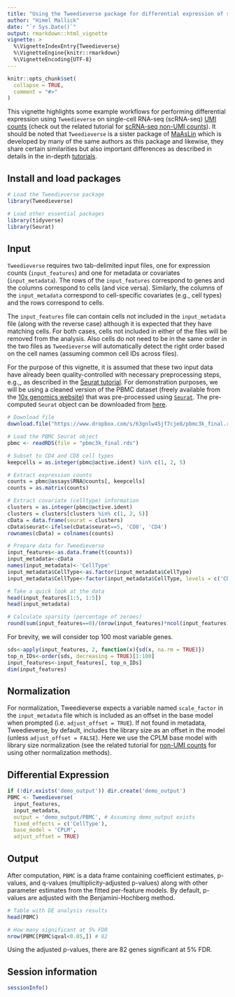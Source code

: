 ```yaml
---
title: "Using the Tweedieverse package for differential expression of scRNA-Seq UMI counts"
author: "Himel Mallick"
date: "`r Sys.Date()`"
output: rmarkdown::html_vignette
vignette: >
  %\VignetteIndexEntry{Tweedieverse}
  %\VignetteEngine{knitr::rmarkdown}
  %\VignetteEncoding{UTF-8}
---
```


```r
knitr::opts_chunk$set(
  collapse = TRUE,
  comment = "#>"
)
```

This vignette highlights some example workflows for performing differential expression using `Tweedieverse` on single-cell RNA-seq (scRNA-seq) [UMI counts](https://en.wikipedia.org/wiki/Unique_molecular_identifier) (check out the related tutorial for [scRNA-seq non-UMI counts](http://htmlpreview.github.io/?https://github.com/himelmallick/TweedieLabs/blob/main/R/Tweedieverse_scRNASeq_nonUMI.html)). It should be noted that `Tweedieverse` is a sister package of [MaAsLin](https://huttenhower.sph.harvard.edu/maaslin/) which is developed by many of the same authors as this package and likewise, they share certain similarities but also important differences as described in details in the in-depth [tutorials](https://github.com/himelmallick/TweedieLabs).

## Install and load packages

```r
# Load the Tweedieverse package
library(Tweedieverse)

# Load other essential packages
library(tidyverse)
library(Seurat)

```

## Input

`Tweedieverse` requires two tab-delimited input files, one for expression counts (`input_features`) and one for metadata or covariates (`input_metadata`). The rows of the `input_features` correspond to genes and the columns correspond to cells (and vice versa). Similarly, the columns of the `input_metadata` correspond to cell-specific covariates (e.g., cell types) and the rows correspond to cells.

The `input_features` file can contain cells not included in the `input_metadata` file (along with the reverse case) although it is expected that they have matching cells. For both cases, cells not included in either of the files will be removed from the analysis. Also cells do not need to be in the same order in the two files as `Tweedieverse` will automatically detect the right order based on the cell names (assuming common cell IDs across files).

For the purpose of this vignette, it is assumed that these two input data have already been quality-controlled with necessary preprocessing steps, e.g.,, as described in the [Seurat tutorial](https://satijalab.org/seurat/articles/essential_commands.html). For demonstration purposes, we will be using a cleaned version of the PBMC dataset (freely available from the [10x genomics website](https://s3-us-west-2.amazonaws.com/10x.files/samples/cell/pbmc3k/pbmc3k_filtered_gene_bc_matrices.tar.gz)) that was pre-processed using [`Seurat`](https://satijalab.org/seurat/). The pre-computed `Seurat` object can be downloaded from [here](https://www.dropbox.com/s/63gnlw45jf7cje8/pbmc3k_final.rds?dl=1). 

```r

# Download file
download.file("https://www.dropbox.com/s/63gnlw45jf7cje8/pbmc3k_final.rds?dl=1", "pbmc3k_final.rds")

# Load the PBMC Seurat object 
pbmc <- readRDS(file = "pbmc3k_final.rds")

# Subset to CD4 and CD8 cell types
keepcells = as.integer(pbmc@active.ident) %in% c(1, 2, 5)

# Extract expression counts
counts = pbmc@assays$RNA@counts[, keepcells]
counts = as.matrix(counts)

# Extract covariate (celltype) information
clusters = as.integer(pbmc@active.ident)
clusters = clusters[clusters %in% c(1, 2, 5)]
cData = data.frame(seurat = clusters)
cData$seurat<-ifelse(cData$seurat==5, 'CD8', 'CD4')
rownames(cData) = colnames(counts)

# Prepare data for Tweedieverse
input_features<-as.data.frame(t(counts))
input_metadata<-cData
names(input_metadata)<-'CellType'
input_metadata$CellType<-as.factor(input_metadata$CellType)
input_metadata$CellType<-factor(input_metadata$CellType, levels = c('CD8', 'CD4'))

# Take a quick look at the data
head(input_features[1:5, 1:5])
head(input_metadata)

# Calculate sparsity (percentage of zeroes)
round(sum(input_features==0)/(nrow(input_features)*ncol(input_features))*100, 1)

```

For brevity, we will consider top 100 most variable genes. 
```r
sds<-apply(input_features, 2, function(x){sd(x, na.rm = TRUE)})
top_n_IDs<-order(sds, decreasing = TRUE)[1:100]
input_features<-input_features[, top_n_IDs]
dim(input_features)
```

## Normalization

For normalization, Tweedieverse expects a variable named `scale_factor` in the `input_metadata` file which is included as an offset in the base model when prompted (i.e. `adjust_offset = TRUE`). If not found in metadata, Tweedieverse, by default, includes the library size as an offset in the model (unless `adjust_offset = FALSE`). Here we use the CPLM base model with library size normalization (see the related tutorial for [non-UMI counts](http://htmlpreview.github.io/?https://github.com/himelmallick/TweedieLabs/blob/main/R/Tweedieverse_scRNASeq_nonUMI.html) for using other normalization methods).

## Differential Expression

```r
if (!dir.exists('demo_output')) dir.create('demo_output')
PBMC <- Tweedieverse(
  input_features,
  input_metadata, 
  output = 'demo_output/PBMC', # Assuming demo_output exists
  fixed_effects = c('CellType'),
  base_model = 'CPLM',
  adjust_offset = TRUE)
```

## Output

After computation, `PBMC` is a data frame containing coefficient estimates, p-values, and q-values (multiplicity-adjusted p-values) along with other parameter estimates from the fitted per-feature models. By default, p-values are adjusted with the Benjamini-Hochberg method.


```r
# Table with DE analysis results
head(PBMC)

# How many significant at 5% FDR
nrow(PBMC[PBMC$qval<0.05,]) # 82
```

Using the adjusted p-values, there are 82 genes significant at 5% FDR.

## Session information

```r
sessionInfo()
```

